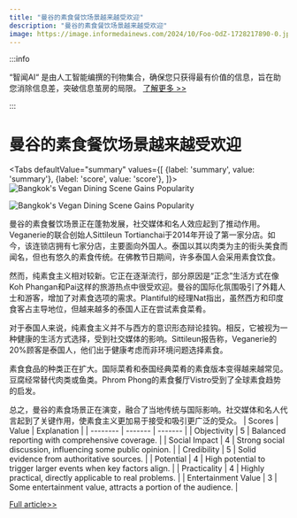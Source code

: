```yaml
---
title: "曼谷的素食餐饮场景越来越受欢迎"
description: "曼谷的素食餐饮场景越来越受欢迎"
image: https://image.informedainews.com/2024/10/Foo-OdZ-1728217890-0.jpg
---
```



:::info

“智闻AI“ 是由人工智能编撰的刊物集合，确保您只获得最有价值的信息，旨在助您消除信息差，突破信息茧房的局限。  [了解更多 >>](/)

:::

# 曼谷的素食餐饮场景越来越受欢迎


<Tabs
	defaultValue="summary"
	values={[
	{label: 'summary', value: 'summary'},
	{label: 'score', value: 'score'},
]}>
<TabItem value="summary">
<img
  src="https://image.informedainews.com/2024/10/Foo-OdZ-1728217890-0.jpg"
  alt="Bangkok's Vegan Dining Scene Gains Popularity"
/>

<img
  src="https://image.informedainews.com/2024/10/Foo-Oux-1728217890-1.jpg"
  alt="Bangkok's Vegan Dining Scene Gains Popularity"
/>



曼谷的素食餐饮场景正在蓬勃发展，社交媒体和名人效应起到了推动作用。Veganerie的联合创始人Sittileun Tortianchai于2014年开设了第一家分店。如今，该连锁店拥有七家分店，主要面向外国人。泰国以其以肉类为主的街头美食而闻名，但也有悠久的素食传统。在佛教节日期间，许多泰国人会采用素食饮食。

然而，纯素食主义相对较新。它正在逐渐流行，部分原因是“正念”生活方式在像Koh Phangan和Pai这样的旅游热点中很受欢迎。曼谷的国际化氛围吸引了外籍人士和游客，增加了对素食选项的需求。Plantiful的经理Nat指出，虽然西方和印度食客占主导地位，但越来越多的泰国人正在尝试素食菜肴。

对于泰国人来说，纯素食主义并不与西方的意识形态辩论挂钩。相反，它被视为一种健康的生活方式选择，受到社交媒体的影响。Sittileun报告称，Veganerie的20%顾客是泰国人，他们出于健康考虑而非环境问题选择素食。

素食食品的种类正在扩大。国际菜肴和泰国经典菜肴的素食版本变得越来越常见。豆腐经常替代肉类或鱼类。Phrom Phong的素食餐厅Vistro受到了全球素食趋势的启发。

总之，曼谷的素食场景正在演变，融合了当地传统与国际影响。社交媒体和名人代言起到了关键作用，使素食主义更加易于接受和吸引更广泛的受众。
</TabItem>
<TabItem value="score">
	| Scores     | Value   | Explanation |
	| -------- | ------- | ------- |
	| Objectivity  | 5    | Balanced reporting with comprehensive coverage.    |
	| Social Impact | 4     | Strong social discussion, influencing some public opinion.    |
	| Credibility    | 5    | Solid evidence from authoritative sources.    |
	| Potential    | 4    | High potential to trigger larger events when key factors align.    |
	| Practicality    | 4    | Highly practical, directly applicable to real problems.    |
	| Entertainment Value    | 3    | Some entertainment value, attracts a portion of the audience.    |
</TabItem>
</Tabs>

[Full article>>](https://asia.nikkei.com/Life-Arts/Life/Cool-factor-boosts-Bangkok-s-vegan-dining-scene)

